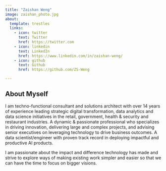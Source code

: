 ```yaml
---
title: "Zaishan Weng"
image: zaishan_photo.jpg
about:
  template: trestles
  links:
    - icon: twitter
      text: Twitter
      href: https://twitter.com
    - icon: linkedin
      text: LinkedIn
      href: https://www.linkedin.com/in/zaishan-weng/
    - icon: github
      text: Github
      href: https://github.com/ZS-Weng

---
```

::: {.column-page}

## About Myself

I am techno-functional consultant and solutions architect with over 14 years of experience leading strategic digital transformation, data analytics and data science initiatives in the retail, government, health & security and restaurant industries. A dynamic & passionate professional who specializes in driving innovation, delivering large and complex projects, and advising senior executives on leveraging technology to drive business outcomes. A data scientist/engineer with proven track record in deploying impactful and productive AI products.

I am passionate about the impact and difference technology has made and strive to explore ways of making existing work simpler and easier so that we can have the time to focus on bigger visions.

:::
